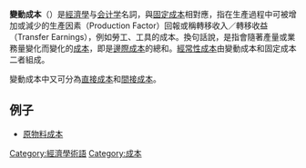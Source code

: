 {{NoteTA
|G1=Economics
}}
{{会计|expanded=部分主要科目}}
'''變動成本'''（{{lang-en|Variable costs}}）是[[經濟學|經濟學]]与[[会计学|会计学]]名詞，與[[固定成本|固定成本]]相對應，指在生產過程中可被增加或減少的生產因素（Production Factor）回報或稱轉移收入／轉移收益（Transfer Earnings），例如勞工、工具的成本。換句話說，是指會隨著產量或業務量變化而變化的[[成本|成本]]，即是[[邊際成本|邊際成本]]的總和。[[經常性成本|經常性成本]]由變動成本和固定成本二者組成。

變動成本中又可分為[[直接成本|直接成本]]和[[間接成本|間接成本]]。

== 例子 ==
*[[原物料|原物料]][[成本|成本]]

[[Category:經濟學術語|Category:經濟學術語]]
[[Category:成本|Category:成本]]

{{Econ-stub}}
{{Accounting-stub}}